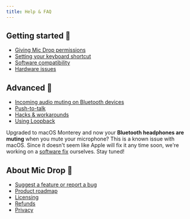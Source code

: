 ```yaml
---
title: Help & FAQ
---
```



<Panel>

## Getting started 👋

- [Giving Mic Drop permissions](/help/permissions)
- [Setting your keyboard shortcut](/help/keyboard-shortcut)
- [Software compatibility](/help/compatibility)
- [Hardware issues](/help/hardware-issues)

## Advanced 🧪

- [Incoming audio muting on Bluetooth devices](/help/monterey-bluetooth)
- [Push-to-talk](/help/push-to-talk)
- [Hacks &amp; workarounds](/help/hacks-and-workarounds)
- [Using Loopback](/help/using-loopback)

Upgraded to macOS Monterey and now your **Bluetooth headphones are muting** when you mute your microphone? This is a known issue with macOS. Since it doesn't seem like Apple will fix it any time soon, we're working on a [software fix](/help/monterey-bluetooth) ourselves. Stay tuned!

## About Mic Drop 🎤

- [Suggest a feature or report a bug](mailto:micdrop@octopusthink.com)
- [Product roadmap](/roadmap)
- [Licensing](/help/licensing)
- [Refunds](/help/refunds)
- [Privacy](/privacy)

<HelpFooter index />

</Panel>

